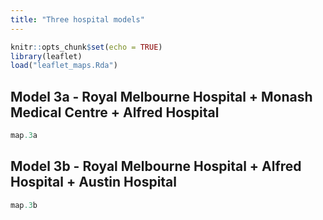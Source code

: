 ```yaml
---
title: "Three hospital models"
---
```


```r
knitr::opts_chunk$set(echo = TRUE)
library(leaflet)
load("leaflet_maps.Rda")
```


## Model 3a - Royal Melbourne Hospital + Monash Medical Centre + Alfred Hospital


```r
map.3a
```

## Model 3b - Royal Melbourne Hospital + Alfred Hospital + Austin Hospital
```r
map.3b
```


